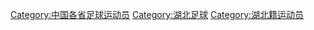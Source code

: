 [[Category:中国各省足球运动员|Category:中国各省足球运动员]]
[[Category:湖北足球|Category:湖北足球]]
[[Category:湖北籍运动员|Category:湖北籍运动员]]